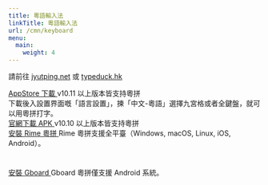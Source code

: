 ```yaml
---
title: 粵語輸入法
linkTitle: 粵語輸入法
url: /cmn/keyboard
menu:
  main:
    weight: 4
---
```




請前往 <a href="https://jyutping.net/">jyutping.net</a> 或 <a href="https://typeduck.hk/">typeduck.hk</a>





<div className="mx-auto">
	<a className="btn btn-lg btn-outline-dark mr-3 mb-4" href="https://apps.apple.com/cn/app/%E6%90%9C%E7%8B%97%E8%BE%93%E5%85%A5%E6%B3%95-%E8%AF%AD%E9%9F%B3%E5%8F%98%E5%A3%B0%E6%96%97%E5%9B%BE%E8%A1%A8%E6%83%85/id917670924">
		<i className="fab fa-app-store-ios ml-2"></i> AppStore 下載
	</a>
	v10.11 以上版本皆支持粵拼
</div>



<div className="col-12">
	下載後入設置界面嘅「語言設置」，揀「中文-粵語」選擇九宮格或者全鍵盤，就可以用粵拼打字。
</div>



<div className="mx-auto">
	<a className="btn btn-lg btn-outline-dark mr-3 mb-4"
		href="https://shouji.sogou.com/interface/multilingual.php?language=3">
		<i className="fab fa-android ml-2"></i> 官網下載 APK
	</a>
	v10.10 以上版本皆支持粵拼
</div>








<div className="mx-auto">
	<a className="btn btn-lg btn-outline-dark mr-3 mb-4" href="https://github.com/rime/rime-cantonese/releases">
		<i className="fas fa-download ml-2"></i> 安裝 Rime 粵拼
	</a>
	Rime 粵拼支援全平臺（Windows, macOS, Linux, iOS, Android）。
</div>



<div className="col-12">
	<h1 className="text-center"></h1>
</div>




<div className="mx-auto">
	<a className="btn btn-lg btn-outline-primary mr-3 mb-4"
		href="https://play.google.com/store/apps/details?id=com.google.android.inputmethod.latin&hl=en_US">
		<i className="fab fa-google-play ml-2"></i> 安裝 Gboard
	</a>
	Gboard 粵拼僅支援 Android 系統。
</div>

